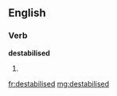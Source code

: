 ==English==

===Verb===
'''destabilised'''

# {{past of|[[destabilise]]}}

[[fr:destabilised]]
[[mg:destabilised]]